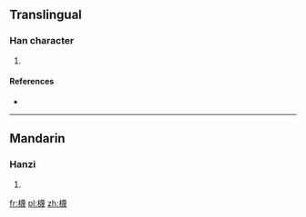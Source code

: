 ==Translingual==

===Han character===
{{Han char|rn=75|rad=木|as=15|sn=19|four=|canj=DTWI,XDTWI}}

# {{defn|Han|sort=木15}}

====References====
* {{Han ref|kx=0560.130|dkj=15806|dj=0949.160|hdz=21312.040|uh=6AD7|ud=27351}}

----

==Mandarin==

===Hanzi===
{{cmn-hanzi|pin=[[miè]] ([[mie4]])|wg=mieh<sup>4</sup>}}

# {{defn|lang=cmn|sort=木15}}

[[fr:櫗]]
[[pl:櫗]]
[[zh:櫗]]